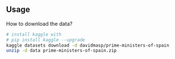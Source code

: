 




## Usage

How to download the data?

```bash
# install kaggle with
# pip install kaggle --upgrade
kaggle datasets download -d davidmasp/prime-ministers-of-spain
unzip -d data prime-ministers-of-spain.zip
```


